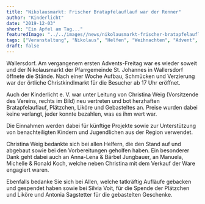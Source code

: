 ```yaml
---
title: "Nikolausmarkt: Frischer Bratapfelauflauf war der Renner"
author: "Kinderlicht"
date: "2019-12-03"
short: "Ein Apfel am Tag..."
featuredImage: "../../images//news/nikolausmarkt-frischer-bratapfelauflauf-war-der-renner.jpg"
tags: ["Veranstaltung", "Nikolaus", "Helfen", "Weihnachten", "Advent", "Essen"]
draft: false
---
```

Wallersdorf. Am vergangenem ersten Advents-Freitag war es wieder soweit und der Nikolausmarkt der Pfarrgemeinde St. Johannes in Wallersdorf öffnete die Stände. Nach einer Woche Aufbau, Schmücken und Verzierung war der örtliche Christkindlmarkt für die Besucher ab 17 Uhr eröffnet.

Auch der Kinderlicht e. V. war unter Leitung von Christina Weig (Vorsitzende des Vereins, rechts im Bild) neu vertreten und bot herzhaften Bratapfelauflauf, Plätzchen, Liköre und Gebasteltes an. Preise wurden dabei keine verlangt, jeder konnte bezahlen, was es ihm wert war.

Die Einnahmen werden dabei für künftige Projekte sowie zur Unterstützung von benachteiligten Kindern und Jugendlichen aus der Region verwendet.

Christina Weig bedankte sich bei allen Helfern, die den Stand auf und abgebaut sowie bei den Vorbereitungen geholfen haben. Ein besonderer Dank geht dabei auch an Anna-Lena & Bärbel Jungbauer, an Manuela, Michelle & Ronald Koch, welche neben Christina mit dem Verkauf der Ware engagiert waren.

Ebenfalls bedanke Sie sich bei Allen, welche tatkräftig Aufläufe gebacken und gespendet haben sowie bei Silvia Voit, für die Spende der Plätzchen und Liköre und Antonia Sagstetter für die gebastelten Geschenke.
